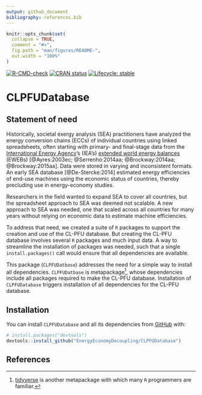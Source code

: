 ```yaml
---
output: github_document
bibliography: references.bib
---
```


<!-- README.md is generated from README.Rmd. Please edit Readme.Rmd. -->

```r
knitr::opts_chunk$set(
  collapse = TRUE,
  comment = "#>",
  fig.path = "man/figures/README-",
  out.width = "100%"
)
```


<!-- Define some macros for later use -->
[link-iea]:              https://www.iea.org
[link-ieaeweb]:          https://www.iea.org/data-and-statistics/data-product/world-energy-balances


<!-- badges: start -->
[![R-CMD-check](https://github.com/EnergyEconomyDecoupling/CLPFUDatabase/actions/workflows/R-CMD-check.yaml/badge.svg)](https://github.com/EnergyEconomyDecoupling/CLPFUDatabase/actions/workflows/R-CMD-check.yaml)
[![CRAN status](https://www.r-pkg.org/badges/version/CLPFUDatabase)](https://CRAN.R-project.org/package=CLPFUDatabase)
[![Lifecycle: stable](https://img.shields.io/badge/lifecycle-stable-brightgreen.svg)](https://lifecycle.r-lib.org/articles/stages.html#stable)
<!-- badges: end -->


# CLPFUDatabase

## Statement of need

Historically, societal exergy analysis (SEA) practitioners have
analyzed the energy conversion chains (ECCs)
of individual countries using linked spreadsheets,
often starting with primary- and final-stage data 
from the [International Energy Agency][link-iea]'s (IEA's)
[extended world energy balances][link-ieaeweb] (EWEBs)
[@Ayres:2003ec; @Serrenho:2014aa; @Brockway:2014aa; @Brockway:2015aa]. 
Data were stored in varying and inconsistent formats.
An early SEA database [@De-Stercke:2014]
estimated energy efficiencies 
of end-use machines using the economic status of countries,
thereby precluding use in energy-economy studies.

Researchers in the field
wanted to expand SEA to cover all countries, but
the spreadsheet approach to SEA was
deemed not scalable.
A new approach to SEA was needed, 
one that scaled across all countries 
for many years without relying on economic data
to estimate machine efficiencies. 

To address that need,
we created a suite of `R` packages 
to support the creation and use of the CL-PFU database.
But creating the CL-PFU database involves 
several `R` packages and
much input data.
A way to streamline the installation of packages was needed,
such that a single `install.packages()` call would
ensure that all dependencies are available.

This package (`CLPFUDatbase`) addresses the need for a simple 
way to install all dependencies.
`CLPFUDatbase` is 
metapackage^[[tidyverse](https://www.tidyverse.org) is another metapackage
             with which many `R` programmers are familiar.], 
whose dependencies include all packages required to make
the CL-PFU database. 
Installation of `CLPFUDatabase` triggers 
installation of all dependencies for the CL-PFU database.


## Installation

You can install `CLPFUDatabase` and all its dependencies
from [GitHub](https://github.com/) with:

``` r
# install.packages("devtools")
devtools::install_github("EnergyEconomyDecoupling/CLPFUDatabase")
```


## References
